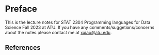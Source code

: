 # Preface {.unnumbered}
This is the lecture notes for STAT 2304 Programming languages for Data Science Fall 2023 at ATU. If you have any comments/suggetions/concerns about the notes please contact me at <xxiao@atu.edu>.




## References {.unnumbered}

::: {#refs}
:::